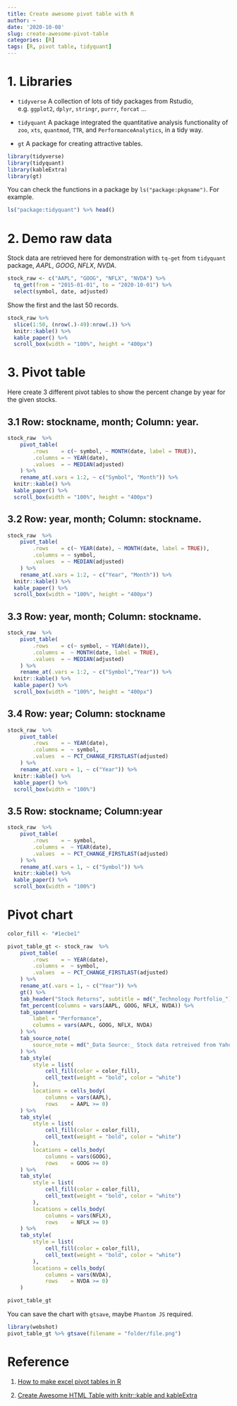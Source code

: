 ```yaml
---
title: Create awesome pivot table with R
author: ~
date: '2020-10-08'
slug: create-awesome-pivot-table
categories: [R]
tags: [R, pivot table, tidyquant]
---
```


# 1. Libraries

- `tidyverse` A collection of lots of tidy packages from Rstudio, e.g. `ggplot2`, `dplyr`, `stringr`, `purrr`, `forcat` ...

- `tidyquant` A package integrated the quantitative analysis functionality of `zoo`, `xts`, `quantmod`, `TTR`, and `PerformanceAnalytics`, in a tidy way.

- `gt` A package for creating attractive tables.


```r
library(tidyverse)
library(tidyquant)
library(kableExtra)
library(gt)
```

You can check the functions in a package by `ls("package:pkgname")`. For example.
```r
ls("package:tidyquant") %>% head()
```

# 2. Demo raw data

Stock data are retrieved here for demonstration with `tq-get` from `tidyquant` package, *AAPL*, *GOOG*, *NFLX*, *NVDA*.

```r
stock_raw <- c("AAPL", "GOOG", "NFLX", "NVDA") %>% 
  tq_get(from = "2015-01-01", to = "2020-10-01") %>% 
  select(symbol, date, adjusted)

```

Show the first and the last 50 records.

```r
stock_raw %>% 
  slice(1:50, (nrow(.)-49):nrow(.)) %>% 
  knitr::kable() %>% 
  kable_paper() %>%
  scroll_box(width = "100%", height = "400px")
```


# 3. Pivot table

Here create 3 different pivot tables to show the percent change by year for the given stocks.

## 3.1 Row: stockname, month; Column: year.
```r
stock_raw  %>%
    pivot_table(
        .rows    = c(~ symbol, ~ MONTH(date, label = TRUE)),
        .columns = ~ YEAR(date),
        .values  = ~ MEDIAN(adjusted)
    ) %>%
    rename_at(.vars = 1:2, ~ c("Symbol", "Month")) %>% 
  knitr::kable() %>% 
  kable_paper() %>%
  scroll_box(width = "100%", height = "400px")

```

## 3.2 Row: year, month; Column: stockname.

```r
stock_raw  %>%
    pivot_table(
        .rows    = c(~ YEAR(date), ~ MONTH(date, label = TRUE)),
        .columns = ~ symbol,
        .values  = ~ MEDIAN(adjusted)
    ) %>%
    rename_at(.vars = 1:2, ~ c("Year", "Month")) %>% 
  knitr::kable() %>% 
  kable_paper() %>%
  scroll_box(width = "100%", height = "400px")
```


## 3.3 Row: year, month; Column: stockname.

```r
stock_raw  %>%
    pivot_table(
        .rows    = c(~ symbol, ~ YEAR(date)),
        .columns =  ~ MONTH(date, label = TRUE),
        .values  = ~ MEDIAN(adjusted)
    ) %>%
    rename_at(.vars = 1:2, ~ c("Symbol","Year")) %>% 
  knitr::kable() %>% 
  kable_paper() %>%
  scroll_box(width = "100%", height = "400px")
```
## 3.4 Row: year; Column: stockname
```r
stock_raw  %>%
    pivot_table(
        .rows    = ~ YEAR(date),
        .columns =  ~ symbol,
        .values  = ~ PCT_CHANGE_FIRSTLAST(adjusted)
    ) %>%
    rename_at(.vars = 1, ~ c("Year")) %>% 
  knitr::kable() %>% 
  kable_paper() %>%
  scroll_box(width = "100%")

```

## 3.5 Row: stockname; Column:year 
```r
stock_raw  %>%
    pivot_table(
        .rows    = ~ symbol,
        .columns =  ~ YEAR(date),
        .values  = ~ PCT_CHANGE_FIRSTLAST(adjusted)
    ) %>%
    rename_at(.vars = 1, ~ c("Symbol")) %>% 
  knitr::kable() %>% 
  kable_paper() %>%
  scroll_box(width = "100%")

```

# Pivot chart
```r
color_fill <- "#1ecbe1"

pivot_table_gt <- stock_raw  %>%
    pivot_table(
        .rows    = ~ YEAR(date),
        .columns =  ~ symbol,
        .values  = ~ PCT_CHANGE_FIRSTLAST(adjusted)
    ) %>%
    rename_at(.vars = 1, ~ c("Year")) %>% 
    gt() %>%
    tab_header("Stock Returns", subtitle = md("_Technology Portfolio_")) %>%
    fmt_percent(columns = vars(AAPL, GOOG, NFLX, NVDA)) %>%
    tab_spanner(
        label = "Performance",
        columns = vars(AAPL, GOOG, NFLX, NVDA)
    ) %>%
    tab_source_note(
        source_note = md("_Data Source:_ Stock data retreived from Yahoo! Finance via tidyquant.")
    ) %>%
    tab_style(
        style = list(
            cell_fill(color = color_fill),
            cell_text(weight = "bold", color = "white")
        ),
        locations = cells_body(
            columns = vars(AAPL),
            rows    = AAPL >= 0)
    ) %>%
    tab_style(
        style = list(
            cell_fill(color = color_fill),
            cell_text(weight = "bold", color = "white")
        ),
        locations = cells_body(
            columns = vars(GOOG),
            rows    = GOOG >= 0)
    ) %>%
    tab_style(
        style = list(
            cell_fill(color = color_fill),
            cell_text(weight = "bold", color = "white")
        ),
        locations = cells_body(
            columns = vars(NFLX),
            rows    = NFLX >= 0)
    ) %>%
    tab_style(
        style = list(
            cell_fill(color = color_fill),
            cell_text(weight = "bold", color = "white")
        ),
        locations = cells_body(
            columns = vars(NVDA),
            rows    = NVDA >= 0)
    )

pivot_table_gt
```

You can save the chart with `gtsave`, maybe `Phantom JS` required.
```r
library(webshot)
pivot_table_gt %>% gtsave(filename = "folder/file.png")
```


# Reference
1. [How to make excel pivot tables in R](https://www.youtube.com/watch?v=K5qR-EREf_g)

1. [Create Awesome HTML Table with knitr::kable and kableExtra](https://cran.r-project.org/web/packages/kableExtra/vignettes/awesome_table_in_html.html)